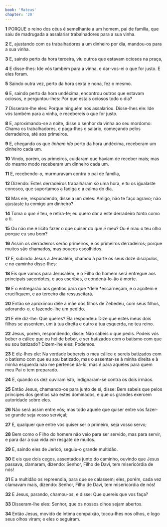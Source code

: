 ```yaml
---
book: 'Mateus'
chapter: '20'
---
```


**1** PORQUE o reino dos céus é semelhante a um homem, pai de família, que saiu de madrugada a assalariar trabalhadores para a sua vinha.

**2** E, ajustando com os trabalhadores a um dinheiro por dia, mandou-os para a sua vinha.

**3** E, saindo perto da hora terceira, viu outros que estavam ociosos na praça,

**4** E disse-lhes: Ide vós também para a vinha, e dar-vos-ei o que for justo. E eles foram.

**5** Saindo outra vez, perto da hora sexta e nona, fez o mesmo.

**6** E, saindo perto da hora undécima, encontrou outros que estavam ociosos, e perguntou-lhes: Por que estais ociosos todo o dia?

**7** Disseram-lhe eles: Porque ninguém nos assalariou. Disse-lhes ele: Ide vós também para a vinha, e recebereis o que for justo.

**8** E, aproximando-se a noite, disse o senhor da vinha ao seu mordomo: Chama os trabalhadores, e paga-lhes o salário, começando pelos derradeiros, até aos primeiros.

**9** E, chegando os que _tinham ido_ perto da hora undécima, receberam um dinheiro cada um.

**10** Vindo, porém, os primeiros, cuidaram que haviam de receber mais; mas do mesmo modo receberam um dinheiro cada um.

**11** E, recebendo-_o_, murmuravam contra o pai de família,

**12** Dizendo: Estes derradeiros trabalharam _só_ uma hora, e tu os igualaste conosco, que suportamos a fadiga e a calma do dia.

**13** Mas ele, respondendo, disse a um deles: Amigo, não te faço agravo; não ajustaste tu comigo um dinheiro?

**14** Toma o _que é_ teu, e retira-te; eu quero dar a este derradeiro _tanto_ como a ti.

**15** Ou não me é lícito fazer o que quiser do _que é_ meu? Ou é mau o teu olho porque eu sou bom?

**16** Assim os derradeiros serão primeiros, e os primeiros derradeiros; porque muitos são chamados, mas poucos escolhidos.

**17** E, subindo Jesus a Jerusalém, chamou à parte os seus doze discípulos, e no caminho disse-lhes:

**18** Eis que vamos para Jerusalém, e o Filho do homem será entregue aos principais sacerdotes, e aos escribas, e condená-lo-ão à morte.

**19** E o entregarão aos gentios para que *dele *escarneçam, e o açoitem e crucifiquem, e ao terceiro dia ressuscitará.

**20** Então se aproximou dele a mãe dos filhos de Zebedeu, com seus filhos, adorando-_o_, e fazendo-lhe um pedido.

**21** E ele diz-lhe: Que queres? Ela respondeu: Dize que estes meus dois filhos se assentem, um à tua direita e outro à tua esquerda, no teu reino.

**22** Jesus, porém, respondendo, disse: Não sabeis o que pedis. Podeis vós beber o cálice que eu hei de beber, e ser batizados com o batismo com que eu sou batizado? Dizem-lhe eles: Podemos.

**23** E diz-lhes ele: Na verdade bebereis o meu cálice e sereis batizados com o batismo com que eu sou batizado, mas o assentar-se à minha direita e à minha esquerda não me pertence dá-lo, mas _é_ para aqueles para quem meu Pai o tem preparado.

**24** E, quando os dez ouviram _isto,_ indignaram-se contra os dois irmãos.

**25** Então Jesus, chamando-os para junto de si, disse: Bem sabeis que pelos príncipes dos gentios são estes dominados, e que os grandes exercem autoridade sobre eles.

**26** Não será assim entre vós; mas todo aquele que quiser entre vós fazer-se grande seja vosso serviçal;

**27** E, qualquer que entre vós quiser ser o primeiro, seja vosso servo;

**28** Bem como o Filho do homem não veio para ser servido, mas para servir, e para dar a sua vida _em_ resgate de muitos.

**29** E, saindo eles de Jericó, seguiu-o grande multidão.

**30** E eis que dois cegos, assentados junto do caminho, ouvindo que Jesus passava, clamaram, dizendo: Senhor, Filho de Davi, tem misericórdia de nós!

**31** E a multidão os repreendia, para que se calassem; eles, porém, cada vez clamavam mais, dizendo: Senhor, Filho de Davi, tem misericórdia de nós!

**32** E Jesus, parando, chamou-os, e disse: Que quereis que vos faça?

**33** Disseram-lhe eles: Senhor, que os nossos olhos sejam abertos.

**34** Então Jesus, movido de íntima compaixão, tocou-lhes nos olhos, e logo seus olhos viram; e eles o seguiram.
